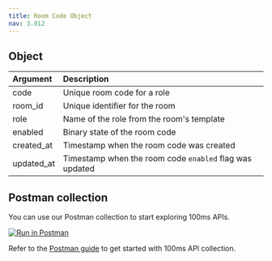 ```yaml
---
title: Room Code Object
nav: 3.012
---
```


<EndpointRequest title="https://api.100ms.live/v2/room-codes" />

## Object

| Argument   | Description                                             |
| :--------- | :------------------------------------------------------ |
| code       | Unique room code for a role                             |
| room_id    | Unique identifier for the room                          |
| role       | Name of the role from the room's template              |
| enabled    | Binary state of the room code                           |
| created_at | Timestamp when the room code was created                |
| updated_at | Timestamp when the room code `enabled` flag was updated |

## Postman collection

You can use our Postman collection to start exploring 100ms APIs.

[![Run in Postman](https://run.pstmn.io/button.svg)](https://god.gw.postman.com/run-collection/22726679-47dcd974-29d5-4965-a35b-bf9b74a8b25a?action=collection%2Ffork&collection-url=entityId%3D22726679-47dcd974-29d5-4965-a35b-bf9b74a8b25a%26entityType%3Dcollection%26workspaceId%3Dd9145dd6-337b-4761-81d6-21a30b4147a2)

Refer to the [Postman guide](/server-side/v2/introduction/postman-guide) to get started with 100ms API collection.

